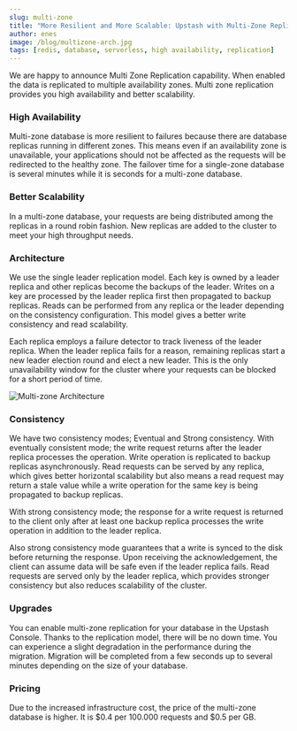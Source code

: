 ```yaml
---
slug: multi-zone
title: "More Resilient and More Scalable: Upstash with Multi-Zone Replication"
author: enes
image: /blog/multizone-arch.jpg
tags: [redis, database, serverless, high availability, replication]
---
```


We are happy to announce Multi Zone Replication capability. When enabled the data is replicated to multiple availability zones. Multi zone replication provides you high availability and better scalability.

### High Availability

Multi-zone database is more resilient to failures because there are database replicas running in different zones. This means even if an availability zone is unavailable, your applications should not be affected as the requests will be redirected to the healthy zone. The failover time for a single-zone database is several minutes while it is seconds for a multi-zone database.

### Better Scalability

In a multi-zone database, your requests are being distributed among the replicas in a round robin fashion. New replicas are added to the cluster to meet your high throughput needs.

### Architecture

We use the single leader replication model. Each key is owned by a leader replica and other replicas become the backups of the leader. Writes on a key are processed by the leader replica first then propagated to backup replicas. Reads can be performed from any replica or the leader depending on the consistency configuration. This model gives a better write consistency and read scalability.

Each replica employs a failure detector to track liveness of the leader replica. When the leader replica fails for a reason, remaining replicas start a new leader election round and elect a new leader. This is the only unavailability window for the cluster where your requests can be blocked for a short period of time.

![Multi-zone Architecture](/blog/multizone-arch.jpg "Multi-zone Architecture")

### Consistency

We have two consistency modes; Eventual and Strong consistency. With eventually consistent mode; the write request returns after the leader replica processes the operation. Write operation is replicated to backup replicas asynchronously. Read requests can be served by any replica, which gives better horizontal scalability but also means a read request may return a stale value while a write operation for the same key is being propagated to backup replicas.

With strong consistency mode; the response for a write request is returned to the client only after at least one backup replica processes the write operation in addition to the leader replica.

Also strong consistency mode guarantees that a write is synced to the disk before returning the response. Upon receiving the acknowledgement, the client can assume data will be safe even if the leader replica fails. Read requests are served only by the leader replica, which provides stronger consistency but also reduces scalability of the cluster.

### Upgrades

You can enable multi-zone replication for your database in the Upstash Console. Thanks to the replication model, there will be no down time. You can experience a slight degradation in the performance during the migration. Migration will be completed from a few seconds up to several minutes depending on the size of your database.

### Pricing

Due to the increased infrastructure cost, the price of the multi-zone database is higher. It is $0.4 per 100.000 requests and $0.5 per GB.
